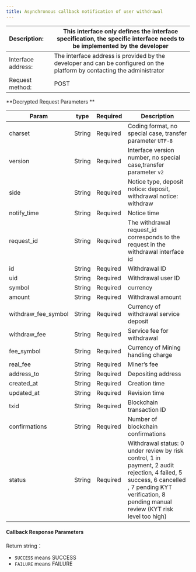 ---
title: Asynchronous callback notification of user withdrawal
---

| Description:       | This interface only defines the interface specification, the specific interface needs to be implemented by the developer |
| :----------------- | ------------------------------------------------------------ |
| Interface address: | The interface address is provided by the developer and can be configured on the platform by contacting the administrator |
| Request method:    | POST                                                         |



**Decrypted Request Parameters **

| Param               | type   | Required | Description                                                  |
| ------------------- | ------ | -------- | ------------------------------------------------------------ |
| charset             | String | Required | Coding format, no special case, transfer parameter `UTF-8`   |
| version             | String | Required | Interface version number, no special case,transfer parameter `v2` |
| side                | String | Required | Notice type, deposit notice: deposit, withdrawal notice: withdraw |
| notify_time         | String | Required | Notice time                                                  |
| request_id          | String | Required | The withdrawal request_id corresponds to the request in the withdrawal interface id |
| id                  | String | Required | Withdrawal ID                                                |
| uid                 | String | Required | Withdrawal user ID                                           |
| symbol              | String | Required | currency                                                     |
| amount              | String | Required | Withdrawal amount                                            |
| withdraw_fee_symbol | String | Required | Currency of withdrawal service deposit                       |
| withdraw_fee        | String | Required | Service fee for withdrawal                                   |
| fee_symbol          | String | Required | Currency of Mining handling charge                           |
| real_fee            | String | Required | Miner’s fee                                                  |
| address_to          | String | Required | Depositing address                                           |
| created_at          | String | Required | Creation time                                                |
| updated_at          | String | Required | Revision time                                                |
| txid                | String | Required | Blockchain transaction ID                                    |
| confirmations       | String | Required | Number of blockchain confirmations                           |
| status              | String | Required | Withdrawal status: 0 under review by risk control, 1 in payment, 2 audit rejection, 4 failed, 5 success, 6 cancelled , 7 pending KYT verification, 8 pending manual review (KYT risk level too high) |





####  Callback Response Parameters

Return string：
* `SUCCESS` means SUCCESS
* `FAILURE` means FAILURE
